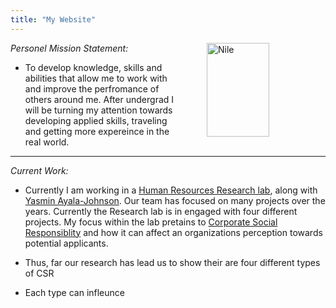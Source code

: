 ```yaml
---
title: "My Website"
---
```

<figure>
<img src ="DSC_0813.jpg" alt = "Nile" align = "right" hspace = "50" style = "width:100px; height:150px;">
</figure>

*Personel Mission Statement:*

* To develop knowledge, skills and abilities that allow me to work with and improve the perfromance of others around me.  After undergrad I will be turning my attention towards developing applied skills, traveling and getting more expereince in the real world.

<hr>
    
*Current Work:*

* Currently I am working in a [Human Resources Research lab](https://iohrm.appstate.edu/HR-Science/team-members), along with [Yasmin Ayala-Johnson](https://yasminayalajohnson.github.io/).  Our team has focused on many projects over the years.  Currently the Research lab is in engaged with four different projects.  My focus within the lab pretains to [Corporate Social Responsiblity](http://journals.sagepub.com/doi/pdf/10.1177/000765030003900302) and how it can affect an organizations perception towards potential applicants. 

* Thus, far our research has lead us to show their are four different types of CSR 

* Each type can infleunce 

